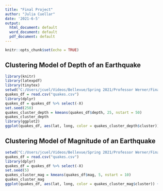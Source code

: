 ---
title: "Final Project"
author: "Julia Cuellar"
date: '2021-6-5'
output:
  html_document: default
  word_document: default
  pdf_document: default
---
    
    
```{r setup, include=FALSE}
knitr::opts_chunk$set(echo = TRUE)
```

## Clustering Model of Depth of an Earthquake
```{r eval = TRUE, echo = FALSE, message = FALSE, warning = FALSE}
library(knitr)
library(latexpdf)
library(tinytex)
setwd("C:/Users/jcuel/Videos/Bellevue/Spring 2021/Professor Werner/Final Project")
quakes_df = read.csv("quakes.csv")
library(dplyr)
quakes_df = quakes_df %>% select(-X)
set.seed(250)
quakes_cluster_depth = kmeans(quakes_df$depth, 25, nstart = 50)
quakes_cluster_depth
library(ggplot2)
ggplot(quakes_df, aes(lat, long, color = quakes_cluster_depth$cluster)) + geom_point() + ggtitle("Depth of an Earthquake")
```

## Clustering Model of Magnitude of an Earthquake
```{r eval = TRUE, echo = FALSE, message = FALSE, warning = FALSE}
setwd("C:/Users/jcuel/Videos/Bellevue/Spring 2021/Professor Werner/Final Project")
quakes_df = read.csv("quakes.csv")
library(dplyr)
quakes_df = quakes_df %>% select(-X)
set.seed(5)
quakes_cluster_mag = kmeans(quakes_df$mag, 5, nstart = 10)
quakes_cluster_mag
ggplot(quakes_df, aes(lat, long, color = quakes_cluster_mag$cluster)) + geom_point() + ggtitle("Magnitude of an Earthquake")
```